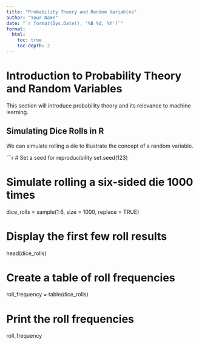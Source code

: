 ```yaml
---
title: "Probability Theory and Random Variables"
author: "Your Name"
date: "`r format(Sys.Date(), '%B %d, %Y')`"
format:
  html:
    toc: true
    toc-depth: 2
---
```


# Introduction to Probability Theory and Random Variables

This section will introduce probability theory and its relevance to machine learning.

## Simulating Dice Rolls in R

We can simulate rolling a die to illustrate the concept of a random variable.

```r
# Set a seed for reproducibility
set.seed(123)

# Simulate rolling a six-sided die 1000 times
dice_rolls = sample(1:6, size = 1000, replace = TRUE)

# Display the first few roll results
head(dice_rolls)

# Create a table of roll frequencies
roll_frequency = table(dice_rolls)

# Print the roll frequencies
roll_frequency
